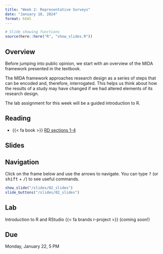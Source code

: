 ```yaml
---
title: "Week 2: Representative Surveys"
date: "January 18, 2024"
format: html
---
```


```r
# Slide showing functions
source(here::here("R", "show_slides.R"))
```

## Overview

Before jumping into public opinion, we start with an overview of the MIDA framework presented in the textbook.

The MIDA framework approaches research design as a series of steps that can be encoded and, therefore, interrogated. This helps us think about how the results of a study may have changed if we had altered elements of its research design.

The lab assignment for this week will be a guided introduction to R.

## Reading

- {{< fa book >}} [RD sections 1-4](https://book.declaredesign.org/introduction/preface.html)


## Slides

::: {.callout-tip}
## Navigation

Click on the frame below and use the arrows to navigate. You can type <kbd class="text-info">?</kbd> (or <kbd class="text-info">shift</kbd> + <kbd class="text-info">/</kbd>) to see useful commands.
:::

```r
show_slide("/slides/02_slides")
slide_buttons("/slides/02_slides")
```


## Lab

Introduction to R and RStudio {{< fa brands r-project >}} (coming soon!)

::: {.callout-warning}
## Due

Monday, January 22, 5 PM
:::